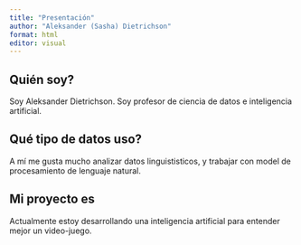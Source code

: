 ```yaml
---
title: "Presentación"
author: "Aleksander (Sasha) Dietrichson"
format: html
editor: visual
---
```


## Quién soy?

Soy Aleksander Dietrichson. Soy profesor de ciencia de datos e inteligencia artificial.

## Qué tipo de datos uso?

A mí me gusta mucho analizar datos linguististicos, y trabajar con model de procesamiento de lenguaje natural.

## Mi proyecto es

Actualmente estoy desarrollando una inteligencia artificial para entender mejor un video-juego.
